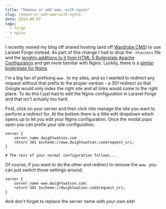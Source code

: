 ```yaml
---
title: "Remove or add www. with nginx"
slug: remove-or-add-www-with-nginx
date: 2014-09-07
tags:
  - forge
  - nginx
---
```


I recently moved my blog off shared hosting (and off [Wardrobe CMS](https://github.com/wardrobecms/wardrobe)) to use Laravel Forge instead. As part of this change I had to drop the `.htaccess` file and the [lenghty additions to it from HTML 5 Boilerplate Apache Configuration](https://github.com/h5bp/server-configs-apache) and get more familiar with Nginx. Luckily, there is a [similar boilerplate for Nginx](https://github.com/h5bp/server-configs-nginx).

I'm a big fan of prefixing `www.` to my sites, and so I wanted to redirect any request without that prefix to the proper version - a 301 redirect so that Google would only index the right site and all links would come to the right place. To do this I just had to edit the Nginx configuration in Laravel Forge and that isn't actually too hard.

First, click on your server and then click into manage the site you want to perform a redirect for. At the bottom there is a little edit dropdown which opens up to let you edit your Nginx configuration. Once the modal pops open you can prefix your site configuration.

```
server {
    server_name dwightwatson.com
    return 301 $scheme://www.dwightwatson.com$request_uri;
}

# The rest of your normal configuration follows...
```

Of course, if you want to do the other and redirect to remove the `www.` you can just switch those settings around.

```
server {
    server_name www.dwightwatson.com;
    return 301 $scheme://dwightwatson.com$request_uri;
}
```

And don't forget to replace the server name with your own site!
